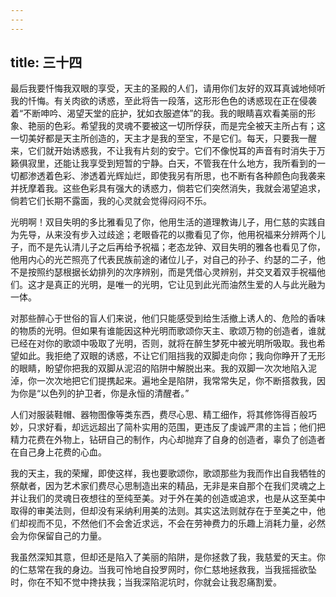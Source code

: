```yaml
---
---
---
```

title: 三十四
---

最后我要忏悔我双眼的享受，天主的圣殿的人们，请用你们友好的双耳真诚地倾听我的忏悔。有关肉欲的诱惑，至此将告一段落，这形形色色的诱惑现在正在侵袭着“不断呻吟、渴望天堂的庇护，犹如衣服遮体”的我。我的眼睛喜欢看美丽的形象、艳丽的色彩。希望我的灵魂不要被这一切所俘获，而是完全被天主所占有；这一切美好都是天主所创造的，天主才是我的至宝，不是它们。每天，只要我一醒来，它们就开始诱惑我，不让我有片刻的安宁。它们不像悦耳的声音有时消失于万籁俱寂里，还能让我享受到短暂的宁静。白天，不管我在什么地方，我所看到的一切都渗透着色彩、渗透着光辉灿烂，即使我另有所思，也不断有各种颜色向我袭来并抚摩着我。这些色彩具有强大的诱惑力，倘若它们突然消失，我就会渴望追求，倘若它们长期不露面，我的心灵就会觉得闷闷不乐。

光明啊！双目失明的多比雅看见了你，他用生活的道理教诲儿子，用仁慈的实践自为先导，从来没有步入过歧途；老眼昏花的以撒看见了你，他用祝福来分辨两个儿子，而不是先认清儿子之后再给予祝福；老态龙钟、双目失明的雅各也看见了你，他用内心的光芒照亮了代表民族前途的诸位儿子，对自己的孙子、约瑟的二子，他不是按照约瑟根据长幼排列的次序辨别，而是凭借心灵辨别，并交叉着双手祝福他们。这才是真正的光明，是唯一的光明，它让见到此光而油然生爱的人与此光融为一体。

对那些醉心于世俗的盲人们来说，他们只能感受到给生活撤上诱人的、危险的香味的物质的光明。但如果有谁能因这种光明而歌颂你天主、歌颂万物的创造者，谁就已经在对你的歌颂中吸取了光明，否则，就将在醉生梦死中被光明所吸取。我也希望如此。我拒绝了双眼的诱惑，不让它们阻挡我的双脚走向你；我向你睁开了无形的眼睛，盼望你把我的双脚从泥沼的陷阱中解脱出来。我的双脚一次次地陷入泥淖，你一次次地把它们提携起来。遍地全是陷阱，我常常失足，你不断搭救我，因为你是“以色列的护卫者，你是永恒的清醒者。”

人们对服装鞋帽、器物图像等类东西，费尽心思、精工细作，将其修饰得百般巧妙，只求好看，却远远超出了简朴实用的范围，更违反了虔诚严肃的主旨；他们把精力花费在外物上，钻研自己的制作，内心却抛弃了自身的创造者，辜负了创造者在自己身上花费的心血。

我的天主，我的荣耀，即使这样，我也要歌颂你，歌颂那些为我而作出自我牺牲的祭献者，因为艺术家们费尽心思制造出来的精品，无非是来自那个在我们灵魂之上并让我们的灵魂日夜想往的至纯至美。对于外在美的创造或追求，也是从这至美中取得的审美法则，但却没有采纳利用美的法则。其实这法则就存在于至美之中，他们却视而不见，不然他们不会舍近求远，不会在劳神费力的乐趣上消耗力量，必然会为你保留自己的力量。

我虽然深知其意，但却还是陷入了美丽的陷阱，是你拯救了我，我慈爱的天主。你的仁慈常在我的身边。当我可怜地自投罗网时，你仁慈地拯救我，当我摇摇欲坠时，你在不知不觉中搀扶我；当我深陷泥坑时，你就会让我忍痛割爱。